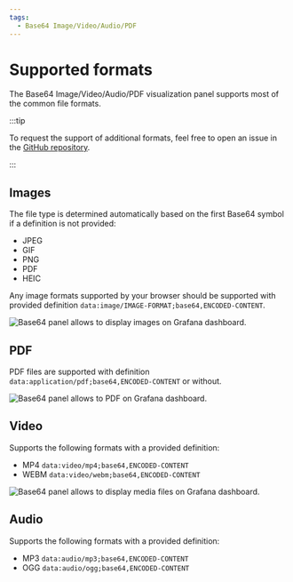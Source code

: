 ```yaml
---
tags:
  - Base64 Image/Video/Audio/PDF
---
```



# Supported formats

The Base64 Image/Video/Audio/PDF visualization panel supports most of the common file formats.

:::tip

To request the support of additional formats, feel free to open an issue in the [GitHub repository](https://github.com/VolkovLabs/volkovlabs-image-panel/issues).

:::

## Images

The file type is determined automatically based on the first Base64 symbol if a definition is not provided:

- JPEG
- GIF
- PNG
- PDF
- HEIC

Any image formats supported by your browser should be supported with provided definition `data:image/IMAGE-FORMAT;base64,ENCODED-CONTENT`.

<Image
  title="Base64 panel allows to display images on Grafana dashboard."
  src="/img/plugins/volkovlabs-image-panel/panel.png"
/>

## PDF

PDF files are supported with definition `data:application/pdf;base64,ENCODED-CONTENT` or without.

<Image
  title="Base64 panel allows to PDF on Grafana dashboard."
  src="/img/plugins/volkovlabs-image-panel/pdf.png"
/>

## Video

Supports the following formats with a provided definition:

- MP4 `data:video/mp4;base64,ENCODED-CONTENT`
- WEBM `data:video/webm;base64,ENCODED-CONTENT`

<Image
  title="Base64 panel allows to display media files on Grafana dashboard."
  src="/img/plugins/volkovlabs-image-panel/video-comments.png"
/>

## Audio

Supports the following formats with a provided definition:

- MP3 `data:audio/mp3;base64,ENCODED-CONTENT`
- OGG `data:audio/ogg;base64,ENCODED-CONTENT`
